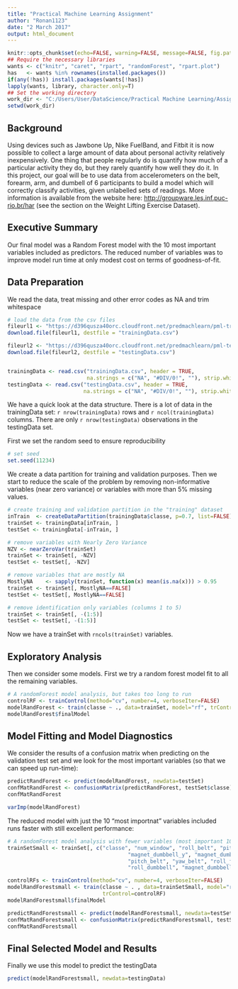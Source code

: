 ```yaml
---
title: "Practical Machine Learning Assignment"
author: "Ronan1123"
date: "2 March 2017"
output: html_document
---
```

```r
knitr::opts_chunk$set(echo=FALSE, warning=FALSE, message=FALSE, fig.path='Figs/')
## Require the necessary libraries
wants <- c("knitr", "caret", "rpart", "randomForest", "rpart.plot")
has   <- wants %in% rownames(installed.packages())
if(any(!has)) install.packages(wants[!has])
lapply(wants, library, character.only=T)
## Set the working directory
work_dir <- "C:/Users/User/DataScience/Practical Machine Learning/Assignment"
setwd(work_dir)
```

## Background
Using devices such as Jawbone Up, Nike FuelBand, and Fitbit it is now possible to collect a large amount of data about personal activity relatively inexpensively. One thing that people regularly do is quantify how much of a particular activity they do, but they rarely quantify how well they do it. In this project, our goal will be to use data from accelerometers on the belt, forearm, arm, and dumbell of 6 participants to build a model which will correctly classify activities, given unlabelled sets of readings.   More information is available from the website here: <http://groupware.les.inf.puc-rio.br/har> (see the section on the Weight Lifting Exercise Dataset).

## Executive Summary

Our final model was a Random Forest model with the 10 most important variables included as predictors.  The reduced number of variables was to improve model run time at only modest cost on terms of goodness-of-fit.


## Data Preparation
We read the data, treat missing and other error codes as NA and trim whitespace
```r
# load the data from the csv files
fileurl1 <- "https://d396qusza40orc.cloudfront.net/predmachlearn/pml-training.csv"
download.file(fileurl1, destfile = "trainingData.csv")

fileurl2 <- "https://d396qusza40orc.cloudfront.net/predmachlearn/pml-testing.csv"
download.file(fileurl2, destfile = "testingData.csv")


trainingData <- read.csv("trainingData.csv", header = TRUE, 
                         na.strings = c("NA", "#DIV/0!", ""), strip.white=T)
testingData <- read.csv("testingData.csv", header = TRUE, 
                        na.strings = c("NA", "#DIV/0!", ""), strip.white=T)
```

We have a quick look at the data structure.  There is a lot of data in the trainingData set: `r nrow(trainingData)` rows and `r ncol(trainingData)` columns. There are only `r nrow(testingData)` observations in the testingData set.

First we set the random seed to ensure reproducibility
```r
# set seed
set.seed(11234)
```

We create a data partition for training and validation purposes. Then we start to reduce the scale of the problem by removing non-informative variables (near zero variance) or variables with more than 5% missing values.
```r
# create training and validation partition in the "training" dataset
inTrain  <- createDataPartition(trainingData$classe, p=0.7, list=FALSE)
trainSet <- trainingData[inTrain, ]
testSet <- trainingData[-inTrain, ]

# remove variables with Nearly Zero Variance
NZV <- nearZeroVar(trainSet)
trainSet <- trainSet[, -NZV]
testSet <- testSet[, -NZV]

# remove variables that are mostly NA
MostlyNA    <- sapply(trainSet, function(x) mean(is.na(x))) > 0.95
trainSet <- trainSet[, MostlyNA==FALSE]
testSet <- testSet[, MostlyNA==FALSE]

# remove identification only variables (columns 1 to 5)
trainSet <- trainSet[, -(1:5)]
testSet <- testSet[, -(1:5)]
```
Now we have a trainSet with `rncols(trainSet)` variables.

## Exploratory Analysis

Then we consider some models.  First we try a random forest model fit to all the remaining variables.

```r
# A randomForest model analysis, but takes too long to run
controlRF <- trainControl(method="cv", number=4, verboseIter=FALSE)
modelRandForest <- train(classe ~ ., data=trainSet, model="rf", trControl=controlRF)
modelRandForest$finalModel
```

##  Model Fitting and Model Diagnostics
We consider the results of a confusion matrix when predicting on the validation test set and we look for the most important variables (so that we can speed up run-time):
```r
predictRandForest <- predict(modelRandForest, newdata=testSet)
confMatRandForest <- confusionMatrix(predictRandForest, testSet$classe)
confMatRandForest

varImp(modelRandForest)
```

The reduced model with just the 10 "most importnat" variables included runs faster with still excellent performance:
```r
# A randomForest model analysis with fewer variables (most important 10)
trainSetSmall <- trainSet[, c("classe", "num_window", "roll_belt", "pitch_forearm", 
                                      "magnet_dumbbell_y", "magnet_dumbbell_z",
                                      "pitch_belt", "yaw_belt", "roll_forearm", 
                                      "roll_dumbbell", "magnet_dumbbell_x")]

controlRFs <- trainControl(method="cv", number=4, verboseIter=FALSE)
modelRandForestsmall <- train(classe ~ . , data=trainSetSmall, model="rf", 
                              trControl=controlRF)
modelRandForestsmall$finalModel

predictRandForestsmall <- predict(modelRandForestsmall, newdata=testSet)
confMatRandForestsmall <- confusionMatrix(predictRandForestsmall, testSet$classe)
confMatRandForestsmall
```

## Final Selected Model and Results
Finally we use this model to predict the testingData
```r
predict(modelRandForestsmall, newdata=testingData)
```
